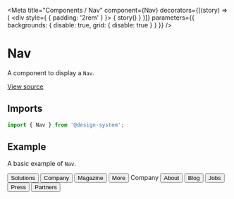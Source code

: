 
<Meta
  title="Components / Nav"
  component={Nav}
  decorators={[(story) => (
    <div style={ { padding: '2rem' } }>
      { story() }
    </div>
  )]}
  parameters={{ backgrounds: { disable: true, grid: { disable: true } } }}
/>

# Nav

A component to display a `Nav`.

[View source](https://github.com/actarian/design-system/tree/main/@components/nav)

## Imports

```js
import { Nav } from '@design-system';
```

<!--
## Props

<ArgsTable of={NavProps} />
-->

## Example

A basic example of `Nav`.

<Canvas>
  <Story name="Nav.Row">
    <Nav.Row gap="3rem">
      <Link href="#marketing"><Button as="a" type="eta">Solutions</Button></Link>
      <Link href="#analytics"><Button as="a" type="eta">Company</Button></Link>
      <Link href="#commerce"><Button as="a" type="eta">Magazine</Button></Link>
      <Link href="#insights"><Button as="a" type="eta">More</Button></Link>
    </Nav.Row>
  </Story>
</Canvas>

<Canvas>
  <Story name="Nav.Col">
    <Nav.Col marginBottom="2rem" style={{ fontSize: '0.9rem' }}>
      <Text type="8">Company</Text>
      <Link href="#about"><Button as="a" type="eta">About</Button></Link>
      <Link href="#blog"><Button as="a" type="eta">Blog</Button></Link>
      <Link href="#jobs"><Button as="a" type="eta">Jobs</Button></Link>
      <Link href="#press"><Button as="a" type="eta">Press</Button></Link>
      <Link href="#partners"><Button as="a" type="eta">Partners</Button></Link>
    </Nav.Col>
  </Story>
</Canvas>
